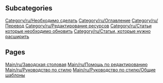 
== Subcategories ==
[[Category/ru/Необходимо сделать]]
[[Category/ru/Оглавление]]
[[Category/ru/Перевод]]
[[Category/ru/Редактирование ресурсов]]
[[Category/ru/Статьи которые необходимо обновить]]
[[Category/ru/Статьи, которые нужно расширить]]

== Pages ==
[[Main/ru/Заводская столовая]]
[[Main/ru/Помощь по редактированию]]
[[Main/ru/Руководство по стилю]]
[[Main/ru/Руководство по стилю/Общие шаблоны]]
